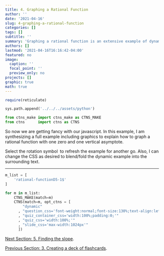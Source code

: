 ```yaml
---
title: 4. Graphing a Rational Function
author: ''
date: '2021-04-16'
slug: 4-graphing-a-rational-function
categories: []
tags: []
subtitle: ''
summary: 'Graphing a rational function is an extensive example of dynamically created text, equations, and graphics.'
authors: []
lastmod: '2021-04-16T16:16:42-04:00'
featured: no
image:
  caption: ''
  focal_point: ''
  preview_only: no
projects: []
graphic: true
math: true
---
```

```r
require(reticulate)
```

```python
sys.path.append('../../../assets/python')

from ctns_make import ctns_make as CTNS_MAKE
from ctns      import ctns as CTNS
```

So now we are getting fancy with our javascript. In this example, I am synthesizing a full example including graphics to explain how to graph a rational function with one zero and one vertical asymptote.

Select the rotation symbol <i style="font-weight:900;color:#aaa;font-size: 1.2em;vertical-align:top;margin:0 0.1em;" class="fas fa-sync-alt"></i> to refresh the example for another go. Also, I can change the CSS as desired to blend/fold the dynamic example into the surrounding text.

----

```python
m_list = [
    'rational-functionD5-1$'
]

for m in m_list:
    CTNS_MAKE(match=m)
    CTNS(match=m, opt_ctns = [ 
        "dynamic"
      , "question_css='font-weight:normal;font-size:130%;text-align:left;'"
      , "quiz_container_css='width:100%;padding:0;'"
      , "quiz_css='width:100%;'"
      , "slide_css='max-width:1024px'"
      ])
```

[Next Section: 5. Finding the slope](/demonstration/5-finding-the-slope).

[Previous Section: 3. Creating a deck of flashcards](/demonstration/3-creating-a-deck-of-flashcards).
